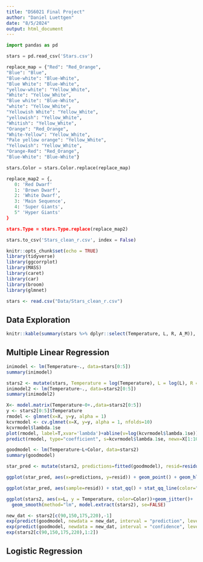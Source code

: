 ```yaml
---
title: "DS6021 Final Project"
author: "Daniel Luettgen"
date: "8/5/2024"
output: html_document
---
```


```python
import pandas as pd

stars = pd.read_csv('Stars.csv')

replace_map = {"Red": "Red_Orange",
"Blue": "Blue",
"Blue-white": "Blue-White",
"Blue White": "Blue-White",
"yellow-white": "Yellow_White",
"White": "Yellow_White",
"Blue white": "Blue-White",
"white": "Yellow_White",
"Yellowish White": "Yellow_White",
"yellowish": "Yellow_White",
"Whitish": "Yellow_White",
"Orange": "Red_Orange",
"White-Yellow": "Yellow_White",
"Pale yellow orange": "Yellow_White",
"Yellowish": "Yellow_White",
"Orange-Red": "Red_Orange",
"Blue-White": "Blue-White"}

stars.Color = stars.Color.replace(replace_map)

replace_map2 = {,
   0: 'Red Dwarf'
   1: 'Brown Dwarf',
   2: 'White Dwarf',
   3: 'Main Sequence',
   4: 'Super Giants',
   5" 'Hyper Giants'
}

stars.Type = stars.Type.replace(replace_map2)

stars.to_csv('Stars_clean_r.csv', index = False)
```

```r
knitr::opts_chunk$set(echo = TRUE)
library(tidyverse)
library(ggcorrplot)
library(MASS)
library(caret)
library(car)
library(broom)
library(glmnet)

stars <- read.csv("Data/Stars_clean_r.csv")
```

## Data Exploration

```r
knitr::kable(summary(stars %>% dplyr::select(Temperature, L, R, A_M)), format='html')
```

## Multiple Linear Regression

```r
inimodel <- lm(Temperature~., data=stars[0:5])
summary(inimodel)
```

```r
stars2 <- mutate(stars, Temperature = log(Temperature), L = log(L), R = log(R))
inimodel2 <- lm(Temperature~., data=stars2[0:5])
summary(inimodel2)
```

```r
X<- model.matrix(Temperature~0+.,data=stars2[0:5])
y <- stars2[0:5]$Temperature
rmodel <- glmnet(x=X, y=y, alpha = 1)
kcvrmodel <- cv.glmnet(x=X, y=y, alpha = 1, nfolds=10)
kcvrmodel$lambda.1se
plot(rmodel, label=T,xvar='lambda')+abline(v=log(kcvrmodel$lambda.1se))
predict(rmodel, type="coefficient", s=kcvrmodel$lambda.1se, newx=X[1:10,])
```

```r
goodmodel <- lm(Temperature~L+Color, data=stars2)
summary(goodmodel)
```

```r
star_pred <- mutate(stars2, predictions=fitted(goodmodel), resid=residuals(goodmodel))

ggplot(star_pred, aes(x=predictions, y=resid)) + geom_point() + geom_hline(yintercept = 0, color="red")
```

```r
ggplot(star_pred, aes(sample=resid)) + stat_qq() + stat_qq_line(color="red")
```

```r
ggplot(stars2, aes(x=L, y = Temperature, color=Color))+geom_jitter()+
  geom_smooth(method="lm", model.extract(stars2), se=FALSE)
```

```r
new_dat <- stars2[c(90,150,175,220),-1]
exp(predict(goodmodel, newdata = new_dat, interval = "prediction", level = .95))
exp(predict(goodmodel, newdata = new_dat, interval = "confidence", level = .95))
exp(stars2[c(90,150,175,220),1:2])
```

## Logistic Regression
